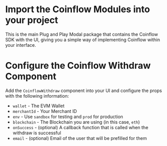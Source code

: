 
<Intro />
<InstallEth />
<EthWallet />
<InstallCoinflow/>

<ContentBlock filePath="src/App.vue" highlight="3">

# Import the Coinflow Modules into your project

This is the main Plug and Play Modal package that contains the Coinflow SDK with the UI, giving you a simple way of implementing Coinflow within your interface.

</ContentBlock>

<ContentBlock filePath="src/App.vue" highlight="33-44">

# Configure the Coinflow Withdraw Component

Add the `CoinflowWithdraw` component into your UI and configure the props with the following information:

- `wallet` - The EVM Wallet
- `merchantId` - Your Merchant ID
- `env` - Use `sandbox` for testing and `prod` for production
- `blockchain` - The Blockchain you are using (in this case, `eth`)
- `onSuccess` - (optional) A callback function that is called when the withdraw is successful
- `email` - (optional) Email of the user that will be prefilled for them

</ContentBlock>
